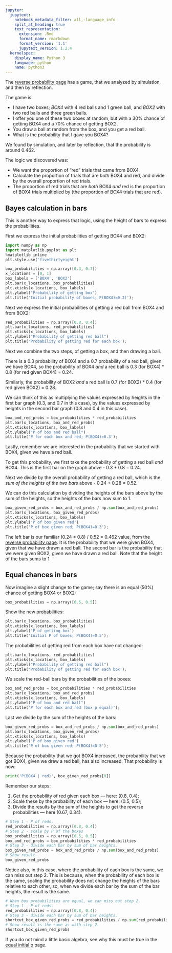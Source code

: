 ```yaml
---
jupyter:
  jupytext:
    notebook_metadata_filter: all,-language_info
    split_at_heading: true
    text_representation:
      extension: .Rmd
      format_name: rmarkdown
      format_version: '1.1'
      jupytext_version: 1.2.4
  kernelspec:
    display_name: Python 3
    language: python
    name: python3
---
```


The [reverse probability page](first_bayes) has a game, that we analyzed by
simulation, and then by reflection.

The game is:

* I have two boxes; *BOX4* with 4 red balls and 1 green ball, and *BOX2* with
  two red balls and three green balls.
* I offer you one of these two boxes at random, but with a 30% chance of
  getting BOX4 and a 70% chance of getting BOX2.
* You draw a ball at random from the box, and you get a red ball.
* What is the probability that I gave you BOX4?

We found by simulation, and later by reflection, that the probability is around
0.462.

The logic we discovered was:

* We want the proportion of "red" trials that came from BOX4.
* Calculate the proportion of trials that are *both* BOX4 and red, and divide
  by the overall proportion of red trials.
* The proportion of red trials that are *both* BOX4 *and* red is the
  proportion of BOX4 trials multiplied by (the proportion of BOX4 trials that
  are red).


## Bayes calculation in bars

This is another way to express that logic, using the height of bars to express
the probabilities.

First we express the initial probabilities of getting BOX4 and BOX2:

```python
import numpy as np
import matplotlib.pyplot as plt
%matplotlib inline
plt.style.use('fivethirtyeight')
```

```python
box_probabilities = np.array([0.3, 0.7])
x_locations = [0, 1]
box_labels = ['BOX4', 'BOX2']
plt.bar(x_locations, box_probabilities)
plt.xticks(x_locations, box_labels)
plt.ylabel("Probability of getting box")
plt.title('Initial probability of boxes; P(BOX4)=0.3)');
```

Next we express the initial probabilities of getting a red ball from BOX4 and
from BOX2:

```python
red_probabilities = np.array([0.8, 0.4])
plt.bar(x_locations, red_probabilities)
plt.xticks(x_locations, box_labels)
plt.ylabel("Probability of getting red ball")
plt.title('Probability of getting red for each box');
```

Next we combine the two steps, of getting a box, and then drawing a ball.

There is a 0.3 probability of BOX4 and a 0.7 probability of a red ball, given
we have BOX4, so the probability of BOX4 *and* a red ball is 0.3 (for BOX4) *
0.8 (for red given BOX4) = 0.24.

Similarly, the probability of BOX2 *and* a red ball is 0.7 (for BOX2) * 0.4
(for red given BOX2) = 0.28.

We can think of this as multiplying the values expressed by heights in the
first bar graph (0.3, and 0.7 in this case), by the values expressed by heights
in the second bar graph (0.8 and 0.4 in this case).

```python
box_and_red_probs = box_probabilities * red_probabilities
plt.bar(x_locations, box_and_red_probs)
plt.xticks(x_locations, box_labels)
plt.ylabel("P of box and red ball")
plt.title('P for each box and red; P(BOX4)=0.3');
```

Lastly, remember we are interested in the probability that we started with
BOX4, given we have a red ball.

To get this probability, we first take the probability of getting a red ball
*and* BOX4.  This is the first bar on the graph above - 0.3 * 0.8 = 0.24.

Next we divide by the overall probability of getting a red ball, which is the
*sum of the heights of the two bars* above - 0.24 + 0.28 = 0.52.

We can do this calculation by dividing the heights of the bars above by the sum
of the heights, so the heights of the bars now sum to 1.

```python
box_given_red_probs = box_and_red_probs / np.sum(box_and_red_probs)
plt.bar(x_locations, box_given_red_probs)
plt.xticks(x_locations, box_labels)
plt.ylabel('P of box given red')
plt.title('P of box given red; P(BOX4)=0.3');
```

The left bar is our familiar (0.24 * 0.8) / 0.52 = 0.462 value, from the
[reverse probability page](first_bayes).  It is the probability that we were
given BOX4, given that we have drawn a red ball.  The second bar is the
probability that we were given BOX2, given we have drawn a red ball.  Note that
the height of the bars sums to 1.

## Equal chances in bars

Now imagine a slight change to the game; say there is an equal (50%) chance of
getting BOX4 or BOX2:

```python
box_probabilities = np.array([0.5, 0.5])
```

Show the new probabilities:

```python
plt.bar(x_locations, box_probabilities)
plt.xticks(x_locations, box_labels)
plt.ylabel('P of getting box')
plt.title('Initial P of boxes; P(BOX4)=0.5');
```

The probabilities of getting red from each box have not changed:

```python
plt.bar(x_locations, red_probabilities)
plt.xticks(x_locations, box_labels)
plt.ylabel("Probability of getting red ball")
plt.title('Probability of getting red for each box');
```

We scale the red-ball bars by the probabilities of the boxes:

```python
box_and_red_probs = box_probabilities * red_probabilities
plt.bar(x_locations, box_and_red_probs)
plt.xticks(x_locations, box_labels)
plt.ylabel("P of box and red ball")
plt.title('P for each box and red (box p equal)');
```

Last we divide by the sum of the heights of the bars:

```python
box_given_red_probs = box_and_red_probs / np.sum(box_and_red_probs)
plt.bar(x_locations, box_given_red_probs)
plt.xticks(x_locations, box_labels)
plt.ylabel('P of box given red')
plt.title('P of box given red; P(BOX4)=0.5');
```

Because the probability that we got BOX4 increased, the probability that we got
BOX4, given we drew a red ball, has also increased.  That probability is now:

```python
print('P(BOX4 | red)', box_given_red_probs[0])
```

Remember our steps:

1. Get the probability of red given each box --- here: (0.8, 0.4);
2. Scale these by the probability of each box --- here: (0.5, 0.5);
3. Divide the results by the sum of the heights to get the reverse
   probabilities --- here (0.67, 0.34).

```python
# Step 1 - P of reds.
red_probabilities = np.array([0.8, 0.4])
# Step 2 - scale by P of the boxes
box_probabilities = np.array([0.5, 0.5])
box_and_red_probs = box_probabilities * red_probabilities
# Step 3 - divide each bar by sum of bar heights.
box_given_red_probs = box_and_red_probs / np.sum(box_and_red_probs)
# Show result
box_given_red_probs
```

Notice also, in this case, where the probability of each box is the same, we
can miss out step 2.  This is because, when the probability of each box is the
same, scaling the probability does not change the heights of the bars relative
to each other, so, when we divide each bar by the sum of the bar heights, the
result is the same.

```python
# When box probabilities are equal, we can miss out step 2.
# Step 1 - P of reds.
red_probabilities = np.array([0.8, 0.4])
# Step 3 - divide each bar by sum of bar heights.
shortcut_box_given_red_probs = red_probabilities / np.sum(red_probabilities)
# Show result is the same as with step 2.
shortcut_box_given_red_probs
```

If you do not mind a little basic algebra, see why this must be true in the
[equal initial p](equal_initial_p) page.

